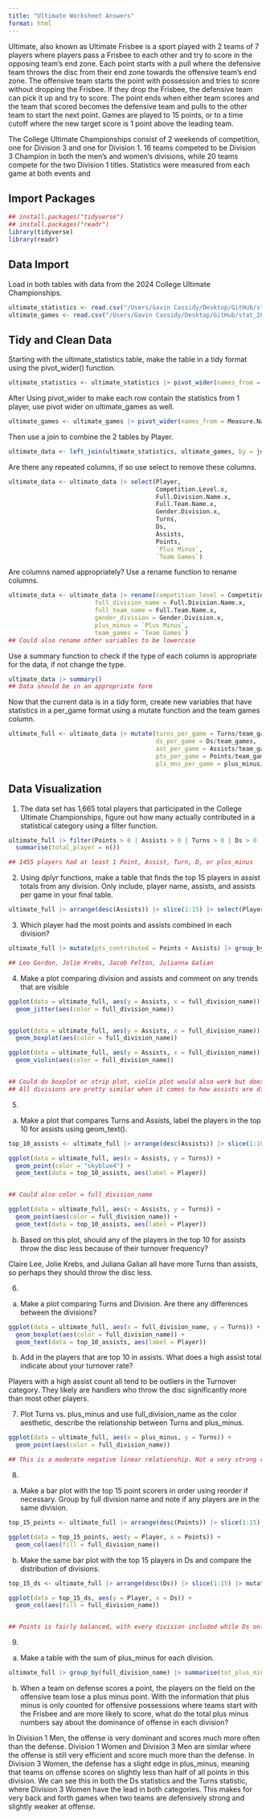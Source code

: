 ```yaml
---
title: "Ultimate Worksheet Answers"
format: html
---
```


Ultimate, also known as Ultimate Frisbee is a sport played with 2 teams of 7 players where players pass a Frisbee to each other and try to score in the opposing team's end zone. Each point starts with a pull where the defensive team throws the disc from their end zone towards the offensive team's end zone. The offensive team starts the point with possession and tries to score without dropping the Frisbee. If they drop the Frisbee, the defensive team can pick it up and try to score. The point ends when either team scores and the team that scored becomes the defensive team and pulls to the other team to start the next point. Games are played to 15 points, or to a time cutoff where the new target score is 1 point above the leading team.

The College Ultimate Championships consist of 2 weekends of competition, one for Division 3 and one for Division 1. 16 teams competed to be Division 3 Champion in both the men's and women's divisions, while 20 teams compete for the two Division 1 titles. Statistics were measured from each game at both events and 

## Import Packages

```r
## install.packages("tidyverse")
## install.packages("readr")
library(tidyverse)
library(readr)
```

## Data Import

Load in both tables with data from the 2024 College Ultimate Championships.
```r
ultimate_statistics <- read.csv("/Users/Gavin Cassidy/Desktop/GitHub/stat_289_score2/gacass21/Ultimate/data_repo/ultimate_total.csv")
ultimate_games <- read.csv("/Users/Gavin Cassidy/Desktop/GitHub/stat_289_score2/gacass21/Ultimate/data_repo/ultimate_per_game.csv")
```


## Tidy and Clean Data

Starting with the ultimate_statistics table, make the table in a tidy format using the pivot_wider() function.

```r
ultimate_statistics <- ultimate_statistics |> pivot_wider(names_from = Measure.Names, values_from = Measure.Values)
```

After Using pivot_wider to make each row contain the statistics from 1 player, use pivot wider on ultimate_games as well.

```r
ultimate_games <- ultimate_games |> pivot_wider(names_from = Measure.Names, values_from = Measure.Values)
```

Then use a join to combine the 2 tables by Player.

```r
ultimate_data <- left_join(ultimate_statistics, ultimate_games, by = join_by(Player))
```

Are there any repeated columns, if so use select to remove these columns.

```r
ultimate_data <- ultimate_data |> select(Player, 
                                         Competition.Level.x, 
                                         Full.Division.Name.x, 
                                         Full.Team.Name.x, 
                                         Gender.Division.x, 
                                         Turns, 
                                         Ds, 
                                         Assists, 
                                         Points, 
                                         `Plus Minus`, 
                                         `Team Games`)
```

Are columns named appropriately? Use a rename function to rename columns.

```r
ultimate_data <- ultimate_data |> rename(competition_level = Competition.Level.x, 
                        full_division_name = Full.Division.Name.x, 
                        full_team_name = Full.Team.Name.x,
                        gender_division = Gender.Division.x,
                        plus_minus = `Plus Minus`,
                        team_games = `Team Games`)
## Could also rename other variables to be lowercase
```

Use a summary function to check if the type of each column is appropriate for the data, if not change the type.

```r
ultimate_data |> summary()
## Data should be in an appropriate form
```


Now that the current data is in a tidy form, create new variables that have statistics in a per_game format using a mutate function and the team games column.

```r
ultimate_full <- ultimate_data |> mutate(turns_per_game = Turns/team_games, 
                                         ds_per_game = Ds/team_games,
                                         ast_per_game = Assists/team_games,
                                         pts_per_game = Points/team_games,
                                         pls_mns_per_game = plus_minus/team_games)
```

## Data Visualization

1. The data set has 1,665 total players that participated in the College Ultimate Championships, figure out how many actually contributed in a statistical category using a filter function.

```r
ultimate_full |> filter(Points > 0 | Assists > 0 | Turns > 0 | Ds > 0 | plus_minus != 0) |> 
  summarise(total_player = n())

## 1455 players had at least 1 Point, Assist, Turn, D, or plus_minus
```


2. Using dplyr functions, make a table that finds the top 15 players in assist totals from any division. Only include, player name, assists, and assists per game in your final table.

```r
ultimate_full |> arrange(desc(Assists)) |> slice(1:15) |> select(Player, Assists, ast_per_game)
```

3. Which player had the most points and assists combined in each division?

```r
ultimate_full |> mutate(pts_contributed = Points + Assists) |> group_by(full_division_name) |> arrange(desc(pts_contributed)) |> select(Player, Points, Assists, pts_contributed) |> slice(1)

## Leo Gordon, Jolie Krebs, Jacob Felton, Julianna Galian
```


4. Make a plot comparing division and assists and comment on any trends that are visible

```r
ggplot(data = ultimate_full, aes(y = Assists, x = full_division_name)) +
  geom_jitter(aes(color = full_division_name))


ggplot(data = ultimate_full, aes(y = Assists, x = full_division_name)) +
  geom_boxplot(aes(color = full_division_name))

ggplot(data = ultimate_full, aes(y = Assists, x = full_division_name)) +
  geom_violin(aes(color = full_division_name))


## Could do boxplot or strip plot, violin plot would also work but doesn't display the data very well
## All divisions are pretty similar when it comes to how assists are distibuted
```


5. 

a. Make a plot that compares Turns and Assists, label the players in the top 10 for assists using geom_text().

```r
top_10_assists <- ultimate_full |> arrange(desc(Assists)) |> slice(1:10)

ggplot(data = ultimate_full, aes(x = Assists, y = Turns)) +
  geom_point(color = "skyblue4") +
  geom_text(data = top_10_assists, aes(label = Player))


## Could also color = full_division_name

ggplot(data = ultimate_full, aes(x = Assists, y = Turns)) +
  geom_point(aes(color = full_division_name)) +
  geom_text(data = top_10_assists, aes(label = Player))
```


b. Based on this plot, should any of the players in the top 10 for assists throw the disc less because of their turnover frequency?

Claire Lee, Jolie Krebs, and Juliana Galian all have more Turns than assists, so perhaps they should throw the disc less. 



6. 

a. Make a plot comparing Turns and Division. Are there any differences between the divisions?

```r
ggplot(data = ultimate_full, aes(x = full_division_name, y = Turns)) +
  geom_boxplot(aes(color = full_division_name)) +
  geom_text(data = top_10_assists, aes(label = Player))
```

b. Add in the players that are top 10 in assists. What does a high assist total indicate about your turnover rate?

Players with a high assist count all tend to be outliers in the Turnover category. They likely are handlers who throw the disc significantly more than most other players.


7. Plot Turns vs. plus_minus and use full_division_name as the color aesthetic, describe the relationship between Turns and plus_minus.

```r
ggplot(data = ultimate_full, aes(x = plus_minus, y = Turns)) +
  geom_point(aes(color = full_division_name))

## This is a moderate negative linear relationship. Not a very strong relationship, but there is definitely a correlation between large amounts of turnovers and a lower plus/minus.
```


8. 

a. Make a bar plot with the top 15 point scorers in order using reorder if necessary. Group by full division name and note if any players are in the same division.

```r
top_15_points <- ultimate_full |> arrange(desc(Points)) |> slice(1:15) |> mutate(Player = reorder(Player, Points))

ggplot(data = top_15_points, aes(y = Player, x = Points)) +
  geom_col(aes(fill = full_division_name))
```

b. Make the same bar plot with the top 15 players in Ds and compare the distribution of divisions.

```r
top_15_ds <- ultimate_full |> arrange(desc(Ds)) |> slice(1:15) |> mutate(Player = reorder(Player, Ds))

ggplot(data = top_15_ds, aes(y = Player, x = Ds)) +
  geom_col(aes(fill = full_division_name))


## Points is fairly balanced, with every division included while Ds only has the women's divisions, with D3 taking 11 of the top 15 spots.
```


9. 

a. Make a table with the sum of plus_minus for each division. 
```r
ultimate_full |> group_by(full_division_name) |> summarise(tot_plus_minus = sum(plus_minus))
```


b. When a team on defense scores a point, the players on the field on the offensive team lose a plus minus point. With the information that plus minus is only counted for offensive possessions where teams start with the Frisbee and are more likely to score, what do the total plus minus numbers say about the dominance of offense in each division?

In Division 1 Men, the offense is very dominant and scores much more often than the defense. Division 1 Women and Division 3 Men are similar where the offense is still very efficient and score much more than the defense. In Division 3 Women, the defense has a slight edge in plus_minus, meaning that teams on offense scores on slightly less than half of all points in this division. We can see this in both the Ds statistics and the Turns statistic, where Division 3 Women have the lead in both categories. This makes for very back and forth games when two teams are defensively strong and slightly weaker at offense.










